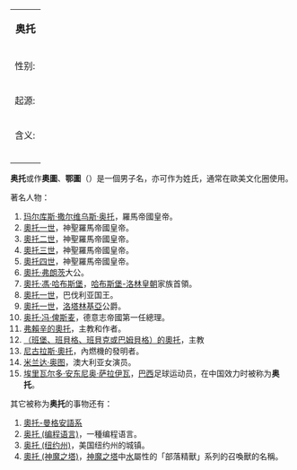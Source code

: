 {{wiktionarypar|Otto}}
{| class="infobox bordered" style="width: 25em; text-align: left; font-size: 90%;"
|-
| colspan="2" style="text-align:center; font-size: large;" | '''奥托'''
|- 
! 性别:
| 男性
|- 
! 起源:
| 日耳曼
|- 
! 含义:
| 富有
|- 
| colspan="2" style="font-size: smaller;" | {{{footnotes|}}}
|}
'''奥托'''或作'''奧圖'''、'''鄂圖'''（'''{{lang|en|Otto}}'''）是一個男子名，亦可作为姓氏，通常在歐美文化圈使用。

著名人物：

#[[奧托|玛尔库斯·撒尔维乌斯·奥托]]，羅馬帝國皇帝。
#[[奥托一世_(神圣罗马帝国)|奧托一世]]，神聖羅馬帝國皇帝。
#[[奥托二世_(神圣罗马帝国)|奧托二世]]，神聖羅馬帝國皇帝。
#[[奥托三世_(神圣罗马帝国)|奧托三世]]，神聖羅馬帝國皇帝。
#[[奥托四世_(神圣罗马帝国)|奧托四世]]，神聖羅馬帝國皇帝。
#[[奧托·弗朗茨|奧托·弗朗茨]]大公。
#[[奧托·馮·哈布斯堡|奧托·馮·哈布斯堡]]，[[哈布斯堡-洛林皇朝|哈布斯堡-洛林皇朝]]家族首領。
#[[奥托_(巴伐利亚国王)|奧托一世]]，巴伐利亚国王。
#[[奥托_(下洛塔林基亞)|奧托一世]]，[[洛塔林基亞|洛塔林基亞]]公爵。
#[[奥托·冯·俾斯麦|奥托·冯·俾斯麦]]，德意志帝國第一任總理。
#[[弗賴辛的奧托|弗賴辛的奧托]]，主教和作者。
#[[班貝克的奧托|（班堡、班貝格、班貝克或巴姆貝格）的奧托]]，主教
#[[尼古拉斯·奧托|尼古拉斯·奧托]]，內燃機的發明者。
#[[米兰达·奥图|米兰达·奥图]]，澳大利亚女演员。
#[[埃里瓦尔多·安东尼奥·萨拉伊瓦|埃里瓦尔多·安东尼奥·萨拉伊瓦]]，[[巴西|巴西]]足球运动员，在中国效力时被称为'''奥托'''。

其它被称为'''奥托'''的事物还有：
#[[歐托-曼格語系|奧托-曼格安語系]]
#[[奥托_(编程语言)|奥托 (编程语言)]]，一種编程语言。
#[[奥托_(纽约州)|奥托 (纽约州)]]，美国纽约州的城镇。
#[[奧托_(神魔之塔)|奧托 (神魔之塔)]]，[[神魔之塔|神魔之塔]]中[[水|水]]屬性的「部落精獸」系列的召喚獸的名稱。

{{disambig|A|Cat=二字译名消歧义}}